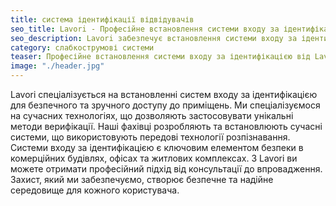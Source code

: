 ```yaml
---
title: система ідентифікації відвідувачів
seo_title: Lavori - Професійне встановлення системи входу за ідентифікацією
seo_description: Lavori забезпечує встановлення системи входу за ідентифікацією для надійного захисту вашого простору. Сучасні та ефективні рішення для вашого спокою та безпеки.
category: слабкострумові системи
teaser: Професійне встановлення системи входу за ідентифікацією від Lavori. Сучасний та безпечний доступ до вашого простору. Наші системи ідентифікації поєднують в собі інновації та безпеку, забезпечуючи захист вашого приміщення. 
image: "./header.jpg"
---
```

<p>
Lavori спеціалізується на встановленні систем входу за ідентифікацією для безпечного та зручного доступу до приміщень. Ми спеціалізуємося на сучасних технологіях, що дозволяють застосовувати унікальні методи верифікації. Наші фахівці розробляють та встановлюють сучасні системи, що використовують передові технології розпізнавання. Системи входу за ідентифікацією є ключовим елементом безпеки в комерційних будівлях, офісах та житлових комплексах. З Lavori ви можете отримати професійний підхід від консультації до впровадження. Захист, який ми забезпечуємо, створює безпечне та надійне середовище для кожного користувача.
</p>